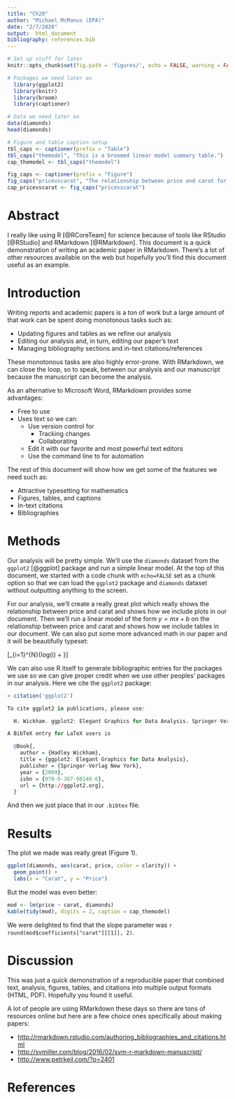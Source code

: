 ```yaml
---
title: "Ch20"
author: "Michael McManus (EPA)"
date: "2/7/2020"
output:  html_document
bibliography: references.bib
---
```


```r
# Set up stuff for later
knitr::opts_chunk$set(fig.path = 'figures/', echo = FALSE, warning = FALSE, message = FALSE)

# Packages we need later on
  library(ggplot2)
  library(knitr)
  library(broom)
  library(captioner)
```


```r
# Data we need later on
data(diamonds)
head(diamonds)
```

```r
# Figure and table caption setup
tbl_caps <- captioner(prefix = "Table")
tbl_caps("themodel", "This is a broomed linear model summary table.")
cap_themodel <- tbl_caps("themodel")

fig_caps <- captioner(prefix = "Figure")
fig_caps("pricevscarat", "The relationship between price and carat for the diamonds dataset.")
cap_pricevscarat <- fig_caps("pricevscarat")
```

# Abstract

I really like using R [@RCoreTeam] for science because of tools like RStudio [@RStudio] and RMarkdown [@RMarkdown].
This document is a quick demonstration of writing an academic paper in RMarkdown.
There's a lot of other resources available on the web but hopefully you'll find this document useful as an example.

# Introduction

Writing reports and academic papers is a ton of work but a large amount of that work can be spent doing monotonous tasks such as:

- Updating figures and tables as we refine our analysis
- Editing our analysis and, in turn, editing our paper's text
- Managing bibliography sections and in-text citations/references

These monotonous tasks are also highly error-prone.
With RMarkdown, we can close the loop, so to speak, between our analysis and our manuscript because the manuscript can become the analysis.

As an alternative to Microsoft Word, RMarkdown provides some advantages:

- Free to use
- Uses text so we can:
  - Use version control for
    - Tracking changes
    - Collaborating
  - Edit it with our favorite and most powerful text editors
  - Use the command line to for automation

The rest of this document will show how we get some of the features we need such as:

- Attractive typesetting for mathematics
- Figures, tables, and captions
- In-text citations
- Bibliographies

# Methods

Our analysis will be pretty simple.
We'll use the `diamonds` dataset from the `ggplot2` [@ggplot] package and run a simple linear model.
At the top of this document, we started with a code chunk with `echo=FALSE` set as a chunk option so that we can load the `ggplot2` package and `diamonds` dataset without outputting anything to the screen.

For our analysis, we'll create a really great plot which really shows the relationship between price and carat and shows how we include plots in our document.
Then we'll run a linear model of the form $y = mx + b$ on the relationship between price and carat and shows how we include tables in our document.
We can also put some more advanced math in our paper and it will be beautifully typeset:

\[\sum_{i=1}^{N}{log(i) + \frac{\omega}{x}}\]

We can also use R itself to generate bibliographic entries for the packages we use so we can give proper credit when we use other peoples' packages in our analysis.
Here we cite the `ggplot2` package:

```r
> citation('ggplot2')

To cite ggplot2 in publications, please use:

  H. Wickham. ggplot2: Elegant Graphics for Data Analysis. Springer-Verlag New York, 2009.

A BibTeX entry for LaTeX users is

  @Book{,
    author = {Hadley Wickham},
    title = {ggplot2: Elegant Graphics for Data Analysis},
    publisher = {Springer-Verlag New York},
    year = {2009},
    isbn = {978-0-387-98140-6},
    url = {http://ggplot2.org},
  }

```
And then we just place that in our `.bibtex` file.

# Results

The plot we made was really great (Figure 1).



```r
ggplot(diamonds, aes(carat, price, color = clarity)) + 
  geom_point() +
  labs(x = "Carat", y = "Price")
```

But the model was even better:
```r
mod <- lm(price ~ carat, diamonds)
kable(tidy(mod), digits = 2, caption = cap_themodel)
```

We were delighted to find that the slope parameter was `r round(mod$coefficients["carat"][[1]], 2)`.

# Discussion

This was just a quick demonstration of a reproducible paper that combined text, analysis, figures, tables, and citations into multiple output formats (HTML, PDF).
Hopefully you found it useful.

A lot of people are using RMarkdown these days so there are tons of resources online but here are a few choice ones specifically about making papers:

- [http://rmarkdown.rstudio.com/authoring_bibliographies_and_citations.html](http://rmarkdown.rstudio.com/authoring_bibliographies_and_citations.html)
- [http://svmiller.com/blog/2016/02/svm-r-markdown-manuscript/](http://svmiller.com/blog/2016/02/svm-r-markdown-manuscript/)
- [http://www.petrkeil.com/?p=2401](http://www.petrkeil.com/?p=2401)

# References
